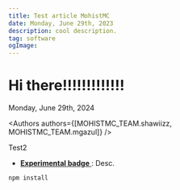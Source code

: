 ```yaml
---
title: Test article MohistMC
date: Monday, June 29th, 2023
description: cool description.
tag: software
ogImage:
---
```


# Hi there!!!!!!!!!!!!!



<Date>
    Monday, June 29th, 2024
</Date>

<Authors authors={[MOHISTMC_TEAM.shawiizz, MOHISTMC_TEAM.mgazul]} />

Test2

- [**Experimental badge** <ExperimentalBadge isLink={false} />](#section): Desc.

```bash
npm install
```

